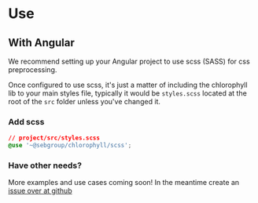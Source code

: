 
<Meta title="Get started/Use" />

# Use

## With Angular

We recommend setting up your Angular project to use scss (SASS) for css preprocessing.

Once configured to use scss, it's just a matter of including the chlorophyll lib to your main styles file, typically it would be `styles.scss` located at the root of the `src` folder unless you've changed it.

### Add scss

```css
// project/src/styles.scss
@use '~@sebgroup/chlorophyll/scss';
```

### Have other needs?

More examples and use cases coming soon! In the meantime create an [issue over at github](https://github.com/sebgroup/green/issues)
